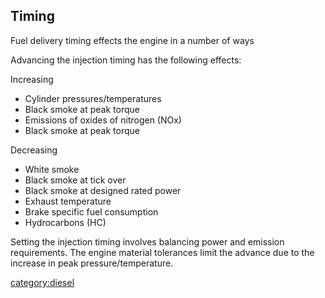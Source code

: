 ==Timing==

Fuel delivery timing effects the engine in a number of ways

Advancing the injection timing has the following effects:

Increasing
* Cylinder pressures/temperatures
* Black smoke at peak torque
* Emissions of oxides of nitrogen (NOx)
* Black smoke at peak torque

Decreasing
* White smoke
* Black smoke at tick over
* Black smoke at designed rated power
* Exhaust temperature
* Brake specific fuel consumption
* Hydrocarbons (HC)

Setting the injection timing involves balancing power and emission requirements.  The engine material tolerances limit the advance due to the increase in peak pressure/temperature.

[[category:diesel]]